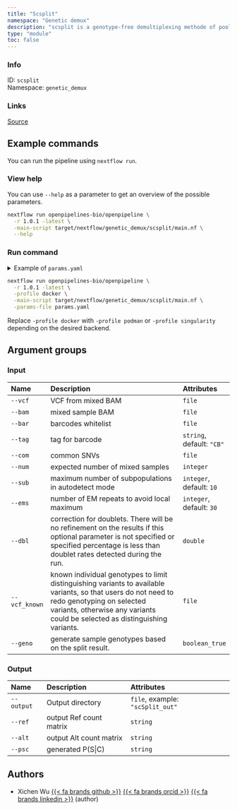 ```yaml
---
title: "Scsplit"
namespace: "Genetic demux"
description: "scsplit is a genotype-free demultiplexing methode of pooled single-cell RNA-seq, using a hidden state model for identifying genetically distinct samples within a mixed population."
type: "module"
toc: false
---
```


::: {.column-margin}

### Info

ID: `scsplit`  
Namespace: `genetic_demux`

### Links
[Source](https://github.com/openpipelines-bio/openpipeline/blob/1.0.1/./src/genetic_demux/scsplit){.btn-action .btn-sm .btn-info .btn role="button"}

:::



## Example commands

You can run the pipeline using `nextflow run`.

### View help

You can use `--help` as a parameter to get an overview of the possible parameters.

```bash
nextflow run openpipelines-bio/openpipeline \
  -r 1.0.1 -latest \
  -main-script target/nextflow/genetic_demux/scsplit/main.nf \
  --help
```

### Run command

<details>
<summary>Example of `params.yaml`</summary>
```yaml
# Input
# vcf: "path/to/file"
# bam: "path/to/file"
# bar: "path/to/file"
tag: "CB"
# com: "path/to/file"
# num: 123
sub: 10
ems: 30
# dbl: 123.0
# vcf_known: "path/to/file"
geno: false

# Output
# output: "$id.$key.output.output"
# ref: "foo"
# alt: "foo"
# psc: "foo"

# Nextflow input-output arguments
publish_dir: # please fill in - example: "output/"
# param_list: "my_params.yaml"
```
</details>

```bash
nextflow run openpipelines-bio/openpipeline \
  -r 1.0.1 -latest \
  -profile docker \
  -main-script target/nextflow/genetic_demux/scsplit/main.nf \
  -params-file params.yaml
```

:::{.callout-note}
Replace `-profile docker` with `-profile podman` or `-profile singularity` depending on the desired backend.
:::

## Argument groups

### Input

|Name          |Description                                                                                                                                                                                                                |Attributes                |
|:-------------|:--------------------------------------------------------------------------------------------------------------------------------------------------------------------------------------------------------------------------|:-------------------------|
|`--vcf`       |VCF from mixed BAM                                                                                                                                                                                                         |`file`                    |
|`--bam`       |mixed sample BAM                                                                                                                                                                                                           |`file`                    |
|`--bar`       |barcodes whitelist                                                                                                                                                                                                         |`file`                    |
|`--tag`       |tag for barcode                                                                                                                                                                                                            |`string`, default: `"CB"` |
|`--com`       |common SNVs                                                                                                                                                                                                                |`file`                    |
|`--num`       |expected number of mixed samples                                                                                                                                                                                           |`integer`                 |
|`--sub`       |maximum number of subpopulations in autodetect mode                                                                                                                                                                        |`integer`, default: `10`  |
|`--ems`       |number of EM repeats to avoid local maximum                                                                                                                                                                                |`integer`, default: `30`  |
|`--dbl`       |correction for doublets. There will be no refinement on the results if this optional parameter is not specified or specified percentage is less than doublet rates detected during the run.                                |`double`                  |
|`--vcf_known` |known individual genotypes to limit distinguishing variants to available variants, so that users do not need to redo genotyping on selected variants, otherwise any variants could be selected as distinguishing variants. |`file`                    |
|`--geno`      |generate sample genotypes based on the split result.                                                                                                                                                                       |`boolean_true`            |


### Output

|Name       |Description             |Attributes                       |
|:----------|:-----------------------|:--------------------------------|
|`--output` |Output directory        |`file`, example: `"scSplit_out"` |
|`--ref`    |output Ref count matrix |`string`                         |
|`--alt`    |output Alt count matrix |`string`                         |
|`--psc`    |generated P(S&#124;C)   |`string`                         |

## Authors


  * Xichen Wu [{{< fa brands github >}}](https://github.com/wxicu) [{{< fa brands orcid >}}](https://orcid.org/0009-0008-2168-4508) [{{< fa brands linkedin >}}](https://linkedin.com/in/xichen-wu) (author)

